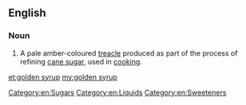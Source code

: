 ==English==

===Noun===
{{wikipedia}}
{{en-noun|sg=[[golden]] [[syrup]]|-|s}}

# A pale amber-coloured [[treacle]] produced as part of the process of refining [[cane sugar]], used in [[cooking]].

[[Category:en:Sugars]]
[[Category:en:Liquids]]
[[Category:en:Sweeteners]]

[[et:golden syrup]]
[[my:golden syrup]]